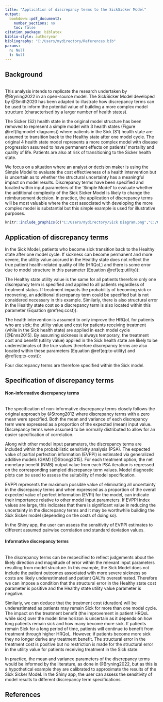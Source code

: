 ---
title: "Application of discrepancy terms to the SickSicker Model"
output:
  bookdown::pdf_document2:
    number_sections: no
    toc: false
citation_package: biblatex
biblio-style: authoryear
bibliography: "C:/Users/mydirectory/References.bib"
params:
  n: Null
  t: Null 
---

## Background

<br> This analysis intends to replicate the research undertaken by @Bryning2022 in an open-source model. The SickSicker Model developed by @Smith2020 has been adapted to illustrate how discrepancy terms can be used to inform the potential value of building a more complex model structure (characterised by a larger number of health states).

The Sicker (S2) health state in the original model structure has been removed to represent a simple model with 3 health states (Figure \@ref(fig:model-diagrams)) where patients in the Sick (S1) health state are assumed to transition back to the Healthy state after one model cycle. The original 4 health state model represents a more complex model with disease progression assumed to have permanent effects on patients' mortality and quality of life. Patients are also at risk of transitioning to the Sicker health state.

We focus on a situation where an analyst or decision maker is using the Simple Model to evaluate the cost effectiveness of a health intervention but is uncertain as to whether the structural uncertainty has a meaningful impact on model results. Discrepancy terms have been specified and located within input parameters of the 'Simple Model' to evaluate whether the additional complexity of the Sick Sicker Model is likely to change the reimbursement decision. In practice, the application of discrepancy terms will be most valuable where the cost associated with developing the more complex model is substantial but this simple example is used for illustrative purposes.

```{r model-diagrams, echo=FALSE, fig.cap="Sick Model (left) and Sick Sicker Model (right) adapted from @Smith2020", out.width = '49%', out.height="20%", fig.align='center', fig.show='hold'}
knitr::include_graphics(c("C:/Users/mydirectory/Sick Diagram.png","C:/Users/mydirectory/Sick Sicker Diagram.PNG"))
```

## Application of discrepancy terms

In the Sick Model, patients who become sick transition back to the Healthy state after one model cycle. If sickness can become permanent and more severe, the utility value accrued in the Healthy state does not reflect the true patient health-related quality of life (HRQoL) and there is some error due to model structure in this parameter (Equation \@ref(eq:utility)):

\begin{equation}
U^{Sick Sicker Model}_{Healthy} = U^{Sick Model}_{Healthy} + delta^{U}
(\#eq:utility)
\end{equation}

The Healthy state utility value is the same for all patients therefore only one discrepancy term is specified and applied to all patients regardless of treatment status. If treatment impacts the probability of becoming sick or recovering, an additional discrepancy term could be specified but is not considered necessary in this example. Similarly, there is also structural error in the Healthy state cost so a discrepancy term is also located within this parameter (Equation \@ref(eq:cost)):

\begin{equation}
C^{Sick Sicker Model}_{Healthy} = C^{Sick Model}_{Healthy} + delta^{C}
(\#eq:cost)
\end{equation}

The health intervention is assumed to only improve the HRQoL for patients who are sick; the utility value and cost for patients receiving treatment (while in the Sick health state) are applied in each model cycle [@Enns2015]. By assuming sickness is always temporary, the treatment cost and benefit (utility value) applied in the Sick health state are likely to be underestimates of the true values therefore discrepancy terms are also located within these parameters (Equation \@ref(eq:tx-utility) and \@ref(eq:tx-cost)):

\begin{equation}
U^{Sick Sicker Model}_{Sick, tx} = U^{Sick Model}_{Sick, tx} + delta^{U}_{tx}
(\#eq:tx-utility)
\end{equation}

\begin{equation}
C^{Sick Sicker Model}_{Sick, tx} = C^{Sick Model}_{Sick, tx} + delta^{C}_{tx}
(\#eq:tx-cost)
\end{equation}

Four discrepancy terms are therefore specified within the Sick model.

## Specification of discrepancy terms

#### Non-informative discrepancy terms
\
The specification of non-informative discrepancy terms closely follows the original approach by @Strong2012 where discrepancy terms with a zero mean were specified. Both the mean and variance of each discrepancy term were expressed as a proportion of the expected (mean) input value. Discrepancy terms were assumed to be normally distributed to allow for an easier specification of correlation.

Along with other model input parameters, the discrepancy terms are included within the probabilistic sensitivity analysis (PSA). The expected value of partial perfection information (EVPPI) is estimated via generalized additive models (GAM) [@Strong2015]. For each treatment option, the net monetary benefit (NMB) output value from each PSA iteration is regressed on the corresponding sampled discrepancy term values. Model diagnostic plots can be used to assess the suitability of model specification.

EVPPI represents the maximum possible value of eliminating all uncertainty in the discrepancy terms and when expressed as a proportion of the overall expected value of perfect information (EVPI) for the model, can indicate their importance relative to other model input parameters. If EVPPI index values are large, this indicates that there is significant value in reducing the uncertainty in the discrepancy terms and it may be worthwhile building the Sick Sicker model (depending on the costs of doing so).

In the Shiny app, the user can assess the sensitivity of EVPPI estimates to different assumed pairwise correlation and standard deviation values.

#### Informative discrepancy terms
\
The discrepancy terms can be respecified to reflect judgements about the likely direction and magnitude of error within the relevant input parameters resulting from model structure. In this example, the Sick Model does not include the patient outcomes associated with more severe sickness so costs are likely underestimated and patient QALYs overestimated. Therefore we can impose a condition that the structural error in the Healthy state cost parameter is positive and the Healthy state utility value parameter is negative.

Similarly, we can deduce that the treatment cost (duration) will be underestimated as patients may remain Sick for more than one model cycle. The impact on the treatment benefit (the improvement in patient HRQoL while sick) over the model time horizon is uncertain as it depends on how long patients remain sick and how many become more sick. If patients remain Sick for a long period of time, patients will continue to benefit from treatment through higher HRQoL. However, if patients become more sick they no longer derive any treatment benefit. The structural error in the treatment cost is positive but no restriction is made for the structural error in the utility value for patients receiving treatment in the Sick state.

In practice, the mean and variance parameters of the discrepancy terms would be informed by the literature, as done in @Bryning2022, but as this is a hypothetical example they are calibrated to approximate the results of the Sick Sicker Model. In the Shiny app, the user can assess the sensitivity of model results to different discrepancy term specifications.
\newpage {}

## References
